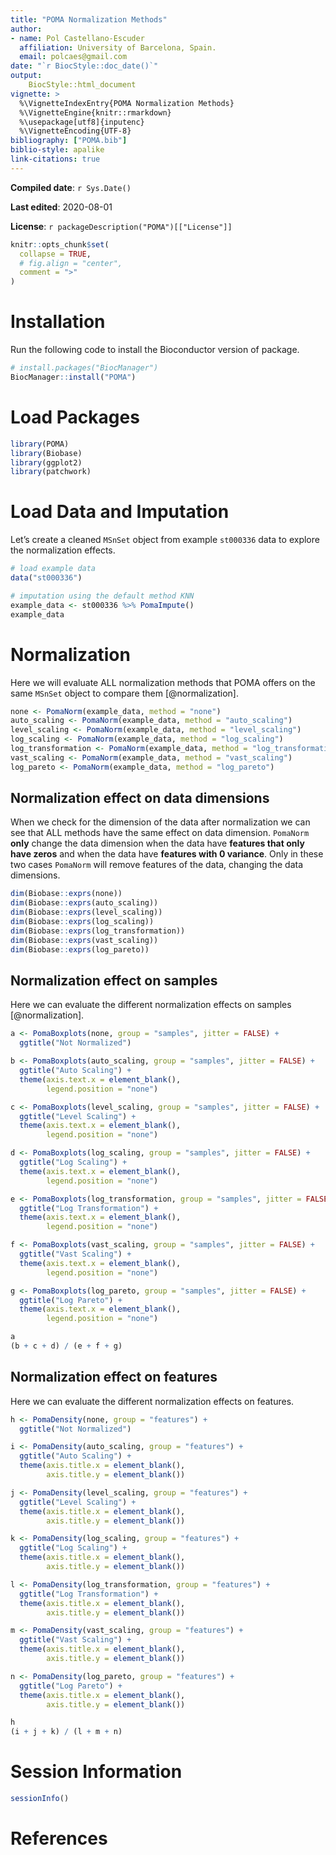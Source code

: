 ```yaml
---
title: "POMA Normalization Methods"
author: 
- name: Pol Castellano-Escuder
  affiliation: University of Barcelona, Spain.
  email: polcaes@gmail.com
date: "`r BiocStyle::doc_date()`"
output: 
    BiocStyle::html_document
vignette: >
  %\VignetteIndexEntry{POMA Normalization Methods}
  %\VignetteEngine{knitr::rmarkdown}
  %\usepackage[utf8]{inputenc}
  %\VignetteEncoding{UTF-8}
bibliography: ["POMA.bib"]
biblio-style: apalike
link-citations: true
---
```


**Compiled date**: `r Sys.Date()`

**Last edited**: 2020-08-01

**License**: `r packageDescription("POMA")[["License"]]`

```r
knitr::opts_chunk$set(
  collapse = TRUE,
  # fig.align = "center",
  comment = ">"
)
```

# Installation

Run the following code to install the Bioconductor version of package.        

```r
# install.packages("BiocManager")
BiocManager::install("POMA")
```

# Load Packages

```r
library(POMA)
library(Biobase)
library(ggplot2)
library(patchwork)
```

# Load Data and Imputation

Let's create a cleaned `MSnSet` object from example `st000336` data to explore the normalization effects.      

```r
# load example data
data("st000336")

# imputation using the default method KNN
example_data <- st000336 %>% PomaImpute()
example_data
```

# Normalization

Here we will evaluate ALL normalization methods that POMA offers on the same `MSnSet` object to compare them [@normalization].  

```r
none <- PomaNorm(example_data, method = "none")
auto_scaling <- PomaNorm(example_data, method = "auto_scaling")
level_scaling <- PomaNorm(example_data, method = "level_scaling")
log_scaling <- PomaNorm(example_data, method = "log_scaling")
log_transformation <- PomaNorm(example_data, method = "log_transformation")
vast_scaling <- PomaNorm(example_data, method = "vast_scaling")
log_pareto <- PomaNorm(example_data, method = "log_pareto")
```

## Normalization effect on data dimensions

When we check for the dimension of the data after normalization we can see that ALL methods have the same effect on data dimension. `PomaNorm` **only** change the data dimension when the data have **features that only have zeros** and when the data have **features with 0 variance**. Only in these two cases `PomaNorm` will remove features of the data, changing the data dimensions.   

```r
dim(Biobase::exprs(none))
dim(Biobase::exprs(auto_scaling))
dim(Biobase::exprs(level_scaling))
dim(Biobase::exprs(log_scaling))
dim(Biobase::exprs(log_transformation))
dim(Biobase::exprs(vast_scaling))
dim(Biobase::exprs(log_pareto))
```

## Normalization effect on samples

Here we can evaluate the different normalization effects on samples [@normalization].   

```r
a <- PomaBoxplots(none, group = "samples", jitter = FALSE) +
  ggtitle("Not Normalized")

b <- PomaBoxplots(auto_scaling, group = "samples", jitter = FALSE) +
  ggtitle("Auto Scaling") +
  theme(axis.text.x = element_blank(),
        legend.position = "none")

c <- PomaBoxplots(level_scaling, group = "samples", jitter = FALSE) +
  ggtitle("Level Scaling") +
  theme(axis.text.x = element_blank(),
        legend.position = "none")

d <- PomaBoxplots(log_scaling, group = "samples", jitter = FALSE) +
  ggtitle("Log Scaling") +
  theme(axis.text.x = element_blank(),
        legend.position = "none")

e <- PomaBoxplots(log_transformation, group = "samples", jitter = FALSE) +
  ggtitle("Log Transformation") +
  theme(axis.text.x = element_blank(),
        legend.position = "none")

f <- PomaBoxplots(vast_scaling, group = "samples", jitter = FALSE) +
  ggtitle("Vast Scaling") +
  theme(axis.text.x = element_blank(),
        legend.position = "none")

g <- PomaBoxplots(log_pareto, group = "samples", jitter = FALSE) +
  ggtitle("Log Pareto") +
  theme(axis.text.x = element_blank(),
        legend.position = "none")

a  
(b + c + d) / (e + f + g)
```

## Normalization effect on features

Here we can evaluate the different normalization effects on features.   

```r
h <- PomaDensity(none, group = "features") +
  ggtitle("Not Normalized")

i <- PomaDensity(auto_scaling, group = "features") +
  ggtitle("Auto Scaling") +
  theme(axis.title.x = element_blank(),
        axis.title.y = element_blank())

j <- PomaDensity(level_scaling, group = "features") +
  ggtitle("Level Scaling") +
  theme(axis.title.x = element_blank(),
        axis.title.y = element_blank())

k <- PomaDensity(log_scaling, group = "features") +
  ggtitle("Log Scaling") +
  theme(axis.title.x = element_blank(),
        axis.title.y = element_blank())

l <- PomaDensity(log_transformation, group = "features") +
  ggtitle("Log Transformation") +
  theme(axis.title.x = element_blank(),
        axis.title.y = element_blank())

m <- PomaDensity(vast_scaling, group = "features") +
  ggtitle("Vast Scaling") +
  theme(axis.title.x = element_blank(),
        axis.title.y = element_blank())

n <- PomaDensity(log_pareto, group = "features") +
  ggtitle("Log Pareto") +
  theme(axis.title.x = element_blank(),
        axis.title.y = element_blank())

h  
(i + j + k) / (l + m + n)
```

# Session Information

```r
sessionInfo()
```

# References

